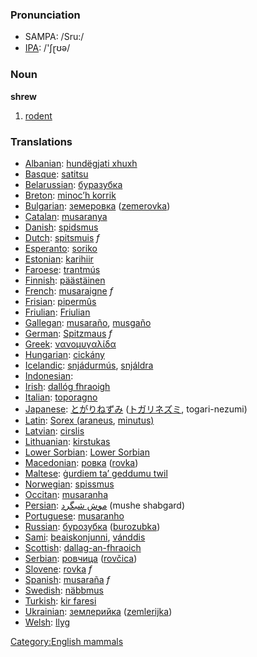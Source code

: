 === Pronunciation ===
*SAMPA: /Sru:/
*[[w:IPA|IPA]]: /'ʃɽʊə/

=== Noun ===

'''shrew'''

# [[rodent]]

=== Translations ===

*[[Albanian]]: [[hundëgjati xhuxh]]
*[[Basque]]: [[satitsu]]
*[[Belarussian]]: [[буразубка]]
*[[Breton]]: [[minoc’h korrik]]
*[[Bulgarian]]: [[земеровка]] ([[zemerovka]])
*[[Catalan]]: [[musaranya]]
*[[Danish]]: [[spidsmus]]
*[[Dutch]]: [[spitsmuis]] ''f''
*[[Esperanto]]: [[soriko]]
*[[Estonian]]: [[karihiir]]
*[[Faroese]]: [[trantmús]]
*[[Finnish]]: [[päästäinen]]
*[[French]]: [[musaraigne]] ''f''
*[[Frisian]]: [[pipermûs]]
*[[Friulian]]: [[Friulian]]
*[[Gallegan]]: [[musaraño]], [[musgaño]]
*[[German]]: [[Spitzmaus]] ''f''
*[[Greek]]: [[νανομυγαλίδα]] '' ''
*[[Hungarian]]: [[cickány]]
*[[Icelandic]]: [[snjádurmús]], [[snjáldra]]
*[[Indonesian]]: [[]]
*[[Irish]]: [[dallóg fhraoigh]]
*[[Italian]]: [[toporagno]]
*[[Japanese]]: [[とがりねずみ]] ([[トガリネズミ]], togari-nezumi)
*[[Latin]]: [[Sorex (araneus]], [[minutus)]] '' ''
*[[Latvian]]: [[cirslis]]
*[[Lithuanian]]: [[kirstukas]]
*[[Lower Sorbian]]: [[Lower Sorbian]]
*[[Macedonian]]: [[ровка]] ([[rovka]])
*[[Maltese]]: [[ġurdiem ta’ geddumu twil]]
*[[Norwegian]]: [[spissmus]]
*[[Occitan]]: [[musaranha]]
*[[Persian]]: [[موش شبگرد]] (mushe shabgard)
*[[Portuguese]]: [[musaranho]]
*[[Russian]]: [[бурозубка]] ([[burozubka]]) '' ''
*[[Sami]]: [[beaiskonjunni]], [[vánddis]]
*[[Scottish]]: [[dallag-an-fhraoich]]
*[[Serbian]]: [[ровчица]] ([[rovčica]])
*[[Slovene]]: [[rovka]] ''f''
*[[Spanish]]: [[musaraña]] ''f''
*[[Swedish]]: [[näbbmus]]
*[[Turkish]]: [[kir faresi]]
*[[Ukrainian]]: [[землерийка]] ([[zemlerijka]])
*[[Welsh]]: [[llyg]]

[[Category:English mammals]]
